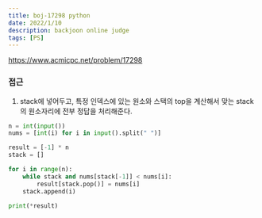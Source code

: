 ```yaml
---
title: boj-17298 python
date: 2022/1/10
description: backjoon online judge
tags: [PS]
---
```


https://www.acmicpc.net/problem/17298

### 접근
1. stack에 넣어두고, 특정 인덱스에 있는 원소와 스택의 top을 계산해서 맞는 stack의 원소자리에 전부 정답을 처리해준다.
```python
n = int(input())
nums = [int(i) for i in input().split(" ")]

result = [-1] * n
stack = []

for i in range(n):
    while stack and nums[stack[-1]] < nums[i]:
        result[stack.pop()] = nums[i]
    stack.append(i)

print(*result)
```

